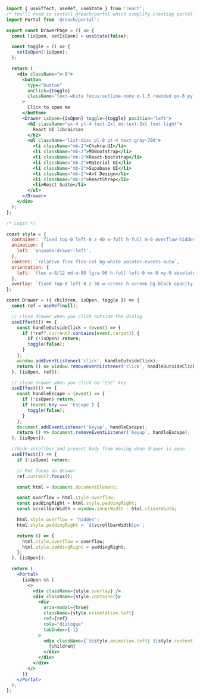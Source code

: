```jsx
import { useEffect, useRef, useState } from 'react';
/* You'll need to install @reach/portal which simplify creating portal*/
import Portal from '@reach/portal';

export const DrawerPage = () => {
  const [isOpen, setIsOpen] = useState(false);

  const toggle = () => {
    setIsOpen(!isOpen);
  };

  return (
    <div className="m-8">
      <button
        type="button"
        onClick={toggle}
        className="text-white focus:outline-none m-1.5 rounded px-6 py-2 font-medium bg-blue-600"
      >
        Click to open me
      </button>
      <Drawer isOpen={isOpen} toggle={toggle} position="left">
        <h2 className="px-4 pt-4 text-2xl md:text-3xl font-light">
          React UI librairies
        </h2>
        <ul className="list-disc pl-8 pt-4 text-gray-700">
          <li className="mb-2">Chakra-UI</li>
          <li className="mb-2">MDBootstrap</li>
          <li className="mb-2">React-bootstrap</li>
          <li className="mb-2">Material UI</li>
          <li className="mb-2">Supabase UI</li>
          <li className="mb-2">Ant Design</li>
          <li className="mb-2">ReactStrap</li>
          <li>React Suite</li>
        </ul>
      </Drawer>
    </div>
  );
};

/* Logic */

const style = {
  container: `fixed top-0 left-0 z-40 w-full h-full m-0 overflow-hidden`,
  animation: {
    left: 'animate-drawer-left',
  },
  content: `relative flex flex-col bg-white pointer-events-auto`,
  orientation: {
    left: `flex w-8/12 md:w-80 lg:w-96 h-full left-0 mx-0 my-0 absolute focus:outline-none `,
  },
  overlay: `fixed top-0 left-0 z-30 w-screen h-screen bg-black opacity-50`,
};

const Drawer = ({ children, isOpen, toggle }) => {
  const ref = useRef(null);

  // close drawer when you click outside the dialog
  useEffect(() => {
    const handleOutsideClick = (event) => {
      if (!ref?.current?.contains(event.target)) {
        if (!isOpen) return;
        toggle(false);
      }
    };
    window.addEventListener('click', handleOutsideClick);
    return () => window.removeEventListener('click', handleOutsideClick);
  }, [isOpen, ref]);

  // close drawer when you click on "ESC" key
  useEffect(() => {
    const handleEscape = (event) => {
      if (!isOpen) return;
      if (event.key === 'Escape') {
        toggle(false);
      }
    };
    document.addEventListener('keyup', handleEscape);
    return () => document.removeEventListener('keyup', handleEscape);
  }, [isOpen]);

  //hide scrollbar and prevent body from moving when drawer is open
  useEffect(() => {
    if (!isOpen) return;

    // Put focus on drawer
    ref.current?.focus();

    const html = document.documentElement;

    const overflow = html.style.overflow;
    const paddingRight = html.style.paddingRight;
    const scrollbarWidth = window.innerWidth - html.clientWidth;

    html.style.overflow = 'hidden';
    html.style.paddingRight = `${scrollbarWidth}px`;

    return () => {
      html.style.overflow = overflow;
      html.style.paddingRight = paddingRight;
    };
  }, [isOpen]);

  return (
    <Portal>
      {isOpen && (
        <>
          <div className={style.overlay} />
          <div className={style.container}>
            <div
              aria-modal={true}
              className={style.orientation.left}
              ref={ref}
              role="dialogue"
              tabIndex={-1}
            >
              <div className={`${style.animation.left} ${style.content}`}>
                {children}
              </div>
            </div>
          </div>
        </>
      )}
    </Portal>
  );
};
```
